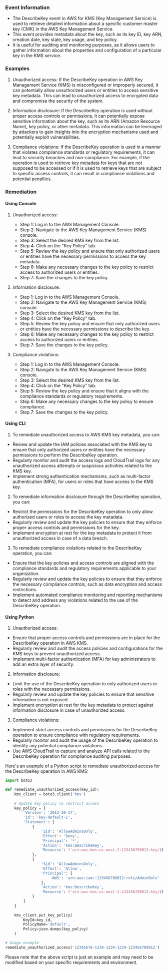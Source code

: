 
### Event Information

- The DescribeKey event in AWS for KMS (Key Management Service) is used to retrieve detailed information about a specific customer master key (CMK) in the AWS Key Management Service.
- This event provides metadata about the key, such as its key ID, key ARN, creation date, key state, key usage, and key policy.
- It is useful for auditing and monitoring purposes, as it allows users to gather information about the properties and configuration of a particular key in the KMS service.


### Examples

1. Unauthorized access: If the DescribeKey operation in AWS Key Management Service (KMS) is misconfigured or improperly secured, it can potentially allow unauthorized users or entities to access sensitive key metadata. This can lead to unauthorized access to encrypted data and compromise the security of the system.

2. Information disclosure: If the DescribeKey operation is used without proper access controls or permissions, it can potentially expose sensitive information about the key, such as its ARN (Amazon Resource Name), key policy, or other metadata. This information can be leveraged by attackers to gain insights into the encryption mechanisms used and potentially exploit vulnerabilities.

3. Compliance violations: If the DescribeKey operation is used in a manner that violates compliance standards or regulatory requirements, it can lead to security breaches and non-compliance. For example, if the operation is used to retrieve key metadata for keys that are not supposed to be accessed or if it is used to retrieve keys that are subject to specific access controls, it can result in compliance violations and potential penalties.

### Remediation

#### Using Console

1. Unauthorized access:
   - Step 1: Log in to the AWS Management Console.
   - Step 2: Navigate to the AWS Key Management Service (KMS) console.
   - Step 3: Select the desired KMS key from the list.
   - Step 4: Click on the "Key Policy" tab.
   - Step 5: Review the key policy and ensure that only authorized users or entities have the necessary permissions to access the key metadata.
   - Step 6: Make any necessary changes to the key policy to restrict access to authorized users or entities.
   - Step 7: Save the changes to the key policy.

2. Information disclosure:
   - Step 1: Log in to the AWS Management Console.
   - Step 2: Navigate to the AWS Key Management Service (KMS) console.
   - Step 3: Select the desired KMS key from the list.
   - Step 4: Click on the "Key Policy" tab.
   - Step 5: Review the key policy and ensure that only authorized users or entities have the necessary permissions to describe the key.
   - Step 6: Make any necessary changes to the key policy to restrict access to authorized users or entities.
   - Step 7: Save the changes to the key policy.

3. Compliance violations:
   - Step 1: Log in to the AWS Management Console.
   - Step 2: Navigate to the AWS Key Management Service (KMS) console.
   - Step 3: Select the desired KMS key from the list.
   - Step 4: Click on the "Key Policy" tab.
   - Step 5: Review the key policy and ensure that it aligns with the compliance standards or regulatory requirements.
   - Step 6: Make any necessary changes to the key policy to ensure compliance.
   - Step 7: Save the changes to the key policy.

#### Using CLI

1. To remediate unauthorized access to AWS KMS key metadata, you can:

- Review and update the IAM policies associated with the KMS key to ensure that only authorized users or entities have the necessary permissions to perform the DescribeKey operation.
- Regularly monitor and audit the access logs and CloudTrail logs for any unauthorized access attempts or suspicious activities related to the KMS key.
- Implement strong authentication mechanisms, such as multi-factor authentication (MFA), for users or roles that have access to the KMS key.

2. To remediate information disclosure through the DescribeKey operation, you can:

- Restrict the permissions for the DescribeKey operation to only allow authorized users or roles to access the key metadata.
- Regularly review and update the key policies to ensure that they enforce proper access controls and permissions for the key.
- Implement encryption at rest for the key metadata to protect it from unauthorized access in case of a data breach.

3. To remediate compliance violations related to the DescribeKey operation, you can:

- Ensure that the key policies and access controls are aligned with the compliance standards and regulatory requirements applicable to your organization.
- Regularly review and update the key policies to ensure that they enforce the necessary compliance controls, such as data encryption and access restrictions.
- Implement automated compliance monitoring and reporting mechanisms to detect and address any violations related to the use of the DescribeKey operation.

#### Using Python

1. Unauthorized access:
- Ensure that proper access controls and permissions are in place for the DescribeKey operation in AWS KMS.
- Regularly review and audit the access policies and configurations for the KMS keys to prevent unauthorized access.
- Implement multi-factor authentication (MFA) for key administrators to add an extra layer of security.

2. Information disclosure:
- Limit the use of the DescribeKey operation to only authorized users or roles with the necessary permissions.
- Regularly review and update the key policies to ensure that sensitive information is not exposed.
- Implement encryption at rest for the key metadata to protect against information disclosure in case of unauthorized access.

3. Compliance violations:
- Implement strict access controls and permissions for the DescribeKey operation to ensure compliance with regulatory requirements.
- Regularly monitor and audit the usage of the DescribeKey operation to identify any potential compliance violations.
- Use AWS CloudTrail to capture and analyze API calls related to the DescribeKey operation for compliance auditing purposes.

Here's an example of a Python script to remediate unauthorized access for the DescribeKey operation in AWS KMS:

```python
import boto3

def remediate_unauthorized_access(key_id):
    kms_client = boto3.client('kms')
    
    # Update key policy to restrict access
    key_policy = {
        'Version': '2012-10-17',
        'Id': 'key-default-1',
        'Statement': [
            {
                'Sid': 'AllowAdminsOnly',
                'Effect': 'Deny',
                'Principal': '*',
                'Action': 'kms:DescribeKey',
                'Resource': f'arn:aws:kms:us-west-2:123456789012:key/{key_id}'
            },
            {
                'Sid': 'AllowAdminsOnly',
                'Effect': 'Allow',
                'Principal': {
                    'AWS': 'arn:aws:iam::123456789012:role/AdminRole'
                },
                'Action': 'kms:DescribeKey',
                'Resource': f'arn:aws:kms:us-west-2:123456789012:key/{key_id}'
            }
        ]
    }
    
    kms_client.put_key_policy(
        KeyId=key_id,
        PolicyName='default',
        Policy=json.dumps(key_policy)
    )

# Usage example
remediate_unauthorized_access('12345678-1234-1234-1234-123456789012')
```

Please note that the above script is just an example and may need to be modified based on your specific requirements and environment.

